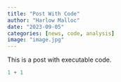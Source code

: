 ```yaml
---
title: "Post With Code"
author: "Harlow Malloc"
date: "2023-09-05"
categories: [news, code, analysis]
image: "image.jpg"
---
```


This is a post with executable code.

```r
1 + 1
```
